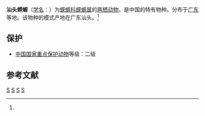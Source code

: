 {{Speciesbox
| taxon = Cynops orphicus
| status = EN | status_system = IUCN3.1
| status_ref = <ref name=IUCN>{{Cite journal | author = Michael Wai Neng Lau | author2 = Bosco Chan | title = ''Hypselotriton orphicus'' | journal = [[The_IUCN_Red_List_of_Threatened_Species|The IUCN Red List of Threatened Species]] | volume = 2004 | page = e.T59443A11942332 | publisher = [[IUCN|IUCN]] | date = 2004 | url = http://www.iucnredlist.org/details/59443/0 | doi = 10.2305/IUCN.UK.2004.RLTS.T59443A11942332.en | access-date = 14 January 2018}}</ref>
| binomial_authority = (Risch, 1983)<ref name='id4834'>{{cite web| url =http://www.bioinfo.cn/db05/BjdwSpecies.php?action=view&id=4834| title =汕头蝾螈| work =《中国动物物种编目数据库》| publisher =中国科学院微生物研究所| author =中国科学院动物研究所| accessdate =2009-04-11| deadurl =yes| archiveurl =https://web.archive.org/web/20160305002635/http://www.bioinfo.cn/db05/BjdwSpecies.php?action=view&id=4834| archivedate =2016-03-05}}</ref>
}}

'''汕头蝾螈'''（[[学名|学名]]：{{lang|la|''Cynops orphicus''}}）为[[蝾螈科|蝾螈科]][[蝾螈属|蝾螈属]]的[[两栖动物|两栖动物]]，是中国的特有物种。分布于[[广东|广东]]等地。该物种的模式产地在广东汕头。<ref name='id4834'/>

== 保护 ==
* [[中國國家重點保護野生動物名錄|中国国家重点保护动物]]等级：二级

== 参考文献 ==
{{reflist}}

{{Taxonbar|from=Q28021576}}

[[Category:蝾螈属|S]]
[[Category:_1983年描述的动物|S]]
[[Category:中國特有兩棲動物|S]]
[[Category:_中国国家二级保护动物|S]]


{{amphibian-stub}}